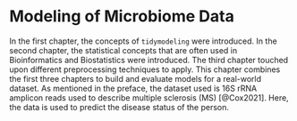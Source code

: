 # Modeling of Microbiome Data
In the first chapter, the concepts of `tidymodeling` were introduced. In the second chapter, the statistical concepts that are often used in Bioinformatics and Biostatistics were introduced. The third chapter touched upon different preprocessing techniques to apply. This chapter combines the first three chapters to build and evaluate models for a real-world dataset. As mentioned in the preface, the dataset used is 16S rRNA amplicon reads used to describe multiple sclerosis (MS) [@Cox2021]. Here, the data is used to predict the disease status of the person.